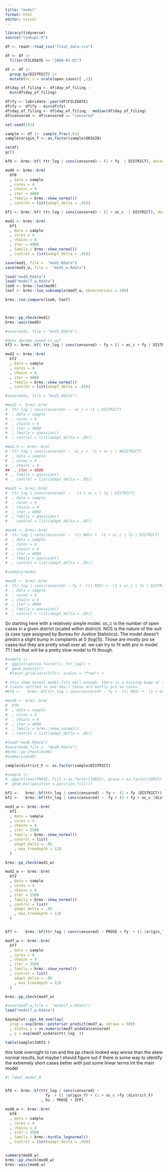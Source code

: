 ```yaml
---
title: "model"
format: html
editor: visual
---
```


```r

library(tidyverse)
source("lookups.R")

```

```r
df <- readr::read_csv("final_data.csv")

df <- df |> 
  filter(FILEDATE >= "2000-01-01")
```

```r

df <- df |> 
  group_by(DISTRICT) |> 
  mutate(oc_c = scale(open_cases)[ ,1])

df$day_of_filing <- df$day_of_filing -
  min(df$day_of_filing)

df$fy <- lubridate::year(df$FILEDATE) 
df$fy <- df$fy - min(df$fy)
df$day_of_filing <- df$day_of_filing - median(df$day_of_filing)
df$censored <- df$censored == "censored"

set.seed(192)

sample <- df |>  sample_frac(.01)
sample$origin_f <- as.factor(sample$ORIGIN)

rm(df)
gc()

```

```r

bf0 <- brms::bf( ttr_log | cens(censored) ~ (1 + fy  | DISTRICT), decomp = "QR")

mod0 <- brms::brm(
  bf0
  , data = sample
  , cores = 4
  , chains = 4
  , iter = 4000
  , family = brms::skew_normal()
  , control = list(adapt_delta = .85))

bf1 <- brms::bf( ttr_log | cens(censored) ~ (1 + oc_c  | DISTRICT), decomp = "QR")

mod1 <- brms::brm(
  bf1
  , data = sample
  , cores = 4
  , chains = 4
  , iter = 4000
  , family = brms::skew_normal()
  , control = list(adapt_delta = .85))

save(mod1, file =  "mod1.Rdata")
save(mod1_w, file =  "mod1_w.Rdata")

load("mod0.Rdata")
load("model7_w.Rdata")
loo0 <- brms::loo(mod0)
loo7 <- brms::loo_subsample(mod7_w, observations = 100)

brms::loo_compare(loo0, loo7)



brms::pp_check(mod1)
brms::waic(mod0)

#save(mod1, file = "mod1.Rdata")

#does decomp speed it up? 
bf2 <- brms::bf( ttr_log | cens(censored) ~ fy + (1 + oc_c + fy | DISTRICT), decomp = "QR")

mod2 <- brms::brm(
  bf2
  , data = sample
  , cores = 4
  , chains = 4
  , iter = 4000
  , family = brms::skew_normal()
  , control = list(adapt_delta = .85))

#save(mod1, file = "mod1.Rdata")

#mod2 <- brms::brm(
#  ttr_log | cens(censored) ~  oc_c + (1 | DISTRICT)
#  , data = sample
#  , cores = 4
#  , chains = 4
#  , iter = 4000
#  , family = gaussian()
#  , control = list(adapt_delta = .85))

#mo2.5 <- brms::brm(
#  ttr_log | cens(censored) ~  oc_c +  (1 + oc_c | #DISTRICT)
#  , data = sample
#  , cores = 4
#  , chains = 4
##  , iter = 4000
#  , family = gaussian()
#  , control = list(adapt_delta = .85))

#mod3 <- brms::brm(
#  ttr_log | cens(censored) ~   (1 + oc_c | fy | DISTRICT)
#  , data = sample
#  , cores = 4
#  , chains = 4
#  , iter = 4000
#  , family = gaussian()
#  , control = list(adapt_delta = .85))

#mod4 <- brms::brm(
#  ttr_log | cens(censored) ~  (1| NOS) +  (1 + oc_c | fy | DISTRICT)
#  , data = sample
#  , cores = 4
#  , chains = 4
#  , iter = 4000
#  , family = gaussian()
#  , control = list(adapt_delta = .85))

#summary(mod4)

#mod5 <- brms::brm(
#  ttr_log | cens(censored) ~ fy +  (1| NOS) +  (1 + oc_c | fy | DISTRICT)
#  , data = sample
#  , cores = 4
#  , chains = 4
#  , iter = 4000
#  , family = gaussian()
#  , control = list(adapt_delta = .85))

```

So starting here with a relatively simple model. oc_c is the number of open cases in a given district (scaled within district). NOS is the nature of the suit (a case type assigned by Bureau for Justice Statistics). The model doesn't predict a slight bump in complaints at 0 (log(1)). Those are mostly pro se cases--but they are pretty small over all. we can try to fit with pro in model 7? I bet that will be a pretty slow model to fit though.

```r

#sample |> 
#  ggplot(aes(as.factor(), ttr_log)) +
#  geom_boxplot() 
  #facet_grid(vars(TITL), scales = "free") +

# this skew normal model fits well enough. there is a missing bump at zero
# (cases settled in one day.) those are mostly pro se cases.
#bf6 <-   brms::bf(ttr_log | cens(censored) ~ fy +  (1| NOS) +  (1 + oc_c  | DISTRICT) )

#mod6 <- brms::brm(
#  bf6
#  , data = sample
#  , cores = 4
#  , chains = 4
#  , iter = 4000
#  , family = brms::skew_normal()
#  , control = list(adapt_delta = .85))

#load("mod6.Rdata")
#save(mod6,file =  "mod6.Rdata")
#brms::pp_check(mod6)
#summary(mod6)

```

```r

sample$district_F <- as.factor(sample$DISTRICT)

#sample |> 
#  ggplot(aes(PROSE, fill = as.factor(JURIS), group = as.factor(JURIS))) +
#  geom_bar(position = position_fill())

bf1 <-   brms::bf(ttr_log | cens(censored) ~ fy +  (1 + fy |DISTRICT))
bf2 <-   brms::bf(ttr_log | cens(censored) ~  fy + (1 + fy + oc_c |district_F))

mod1_w <- brms::brm(
  bf1 
  , data = sample 
  , cores = 4
  , chains = 4
  , iter = 3500
  , family = brms::skew_normal()
  , control = list(
    adapt_delta = .95
    , max_treedepth = 12)
  )

brms::pp_check(mod1_w)

mod2_w <- brms::brm(
  bf2 
  , data = sample 
  , cores = 4
  , chains = 4
  , iter = 3500
  , family = brms::skew_normal()
  , control = list(
    adapt_delta = .95
    , max_treedepth = 12)
  )


bf7 <-   brms::bf(ttr_log | cens(censored) ~ PROSE + fy  + (1 |origin_f) + (1 + oc_c +fy |district_F))

mod7_w <- brms::brm(
  bf7 
  , data = sample 
  , cores = 4
  , chains = 4
  , iter = 3500
  , family = brms::skew_normal()
  , control = list(
    adapt_delta = .95
    , max_treedepth = 12)
  )

brms::pp_check(mod7_w)

#save(mod7_w,file =  "model7_w.Rdata")
load("model7_w.Rdata")

bayesplot::ppc_km_overlay(
  yrep = exp(brms::posterior_predict(mod7_w, ndraws = 50))
  , status_y = as.numeric(mod7_w$data$censored)
  , y = exp(mod7_w$data$ttr_log  ))

table(sample$JURIS )

```

this took overnight to run and the pp check looked way worse than the skew normal results, but maybe I should figure out if there is some way to identify the extremely short cases better with just some linear terms int the main model

```r
#| label:model_8


bf8 <- brms::bf(ttr_log | cens(censored) ~ 
                  fy  + (1 |origin_f) + (1 + oc_c +fy |district_F)
                , hu ~ PROSE + IFP)

mod8_w <- brms::brm(
  bf8 
  , data = sample 
  , cores = 4
  , chains = 4
  , iter = 3500
  , family = brms::hurdle_lognormal()
  , control = list(adapt_delta = .95))


summary(mod8_w)
brms::pp_check(mod8_w)
brms::waic(mod8_w)

```